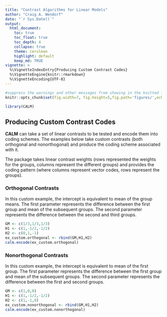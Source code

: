 ```yaml
---
title: "Contrast Algorithms for Linear Models"
author: "Craig A. Wendorf"
date: "`r Sys.Date()`"
output:
  html_document:
    toc: true
    toc_float: true
    toc_depth: 4
    collapse: true
    theme: cerulean
    highlight: default
    keep_md: TRUE
vignette: >
  %\VignetteIndexEntry{Producing Custom Contrast Codes}
  %\VignetteEngine{knitr::rmarkdown}
  %\VignetteEncoding{UTF-8}
---
```


```r
#suppress the warnings and other messages from showing in the knitted file.
knitr::opts_chunk$set(fig.width=7, fig.height=5,fig.path='figures/',echo=TRUE,warning=FALSE,message=FALSE)
```

```r
library(CALM)
```

## Producing Custom Contrast Codes

**CALM** can take a set of linear contrasts to be tested and encode them into coding schemes. The examples below take custom contrasts (both orthogonal and nonorthogonal) and produce the coding scheme associated with it.

The package takes linear contrast weights (rows represented the weights for the groups, columns represent the different groups) and provides the coding pattern (where columns represent vector codes, rows represent the groups).

### Orthogonal Contrasts

In this custom example, the intercept is equivalent to mean of the group means. The first parameter represents the difference between the first group and mean of the subsequent groups. The second parameter represents the difference between the second and third groups.

```r
GM <- c(1/3,1/3,1/3)
H1 <- c(1,-1/2,-1/2)
H2 <- c(0,1,-1)
ex_custom.orthogonal <- rbind(GM,H1,H2)
calm.encode(ex_custom.orthogonal)
```

### Nonorthogonal Contrasts

In this custom example, the intercept is equivalent to mean of the first group. The first parameter represents the difference between the first group and mean of the subsequent groups. The second parameter represents the difference between the first and second groups.

```r
GM <- c(1,0,0)
H1 <- c(1,-1/2,-1/2)
H2 <- c(1,-1,0)
ex_custom.nonorthogonal <- rbind(GM,H1,H2)
calm.encode(ex_custom.nonorthogonal)
```
